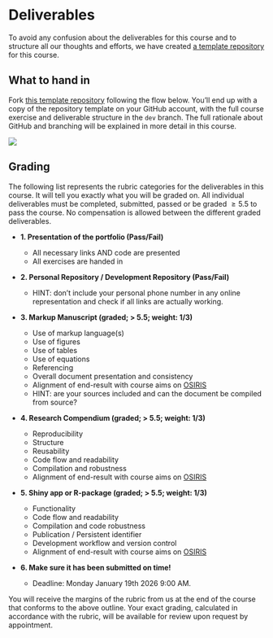 # Deliverables {.unnumbered}


To avoid any confusion about the deliverables for this course and to structure all our thoughts and efforts, we have created [a template repository](https://github.com/mlarpis/portfolio) for this course.

## What to hand in {#sec-deliv}
Fork [this template repository](https://github.com/mlarpis/portfolio) following the flow below. You'll end up with a copy of the repository template on your GitHub account, with the full course exercise and deliverable structure in the `dev` branch. The full rationale about GitHub and branching will be explained in more detail in this course. 

![](images/deliv.gif)

## Grading {#sec-grade}
The following list represents the rubric categories for the deliverables in this course. It will tell you exactly what you will be graded on. All individual deliverables must be completed, submitted, passed or be graded $\geq 5.5$ to pass the course. No compensation is allowed between the different graded deliverables. 

- **1. Presentation of the portfolio (Pass/Fail)**  
  - All necessary links AND code are presented
  - All exercises are handed in
  
- **2. Personal Repository / Development Repository (Pass/Fail)** 
  - HINT: don't include your personal phone number in any online representation and check if all links are actually working. 
  
- **3. Markup Manuscript (graded; > 5.5; weight: 1/3)**
  - Use of markup language(s)
  - Use of figures
  - Use of tables
  - Use of equations
  - Referencing
  - Overall document presentation and consistency
  - Alignment of end-result with course aims on [OSIRIS](https://osiris-student.uu.nl/#/onderwijscatalogus/extern/cursus?cursuscode=202000010&taal=en&collegejaar=huidig)
  - HINT: are your sources included and can the document be compiled from source?
- **4. Research Compendium (graded; > 5.5; weight: 1/3)**                   
  - Reproducibility
  - Structure
  - Reusability
  - Code flow and readability
  - Compilation and robustness
  - Alignment of end-result with course aims on [OSIRIS](https://osiris-student.uu.nl/#/onderwijscatalogus/extern/cursus?cursuscode=202000010&taal=en&collegejaar=huidig)
- **5. Shiny app or R-package (graded; > 5.5; weight: 1/3)**

  - Functionality 
  - Code flow and readability
  - Compilation and code robustness
  - Publication / Persistent identifier
  - Development workflow and version control
  - Alignment of end-result with course aims on [OSIRIS](https://osiris-student.uu.nl/#/onderwijscatalogus/extern/cursus?cursuscode=202000010&taal=en&collegejaar=huidig)

- **6. Make sure it has been submitted on time!**

  - Deadline: Monday January 19th 2026 9:00 AM.
  <!--# - If for some reason this poses a problem for you, please contact the course coordinator as soon as possible.-->
  
You will receive the margins of the rubric from us at the end of the course that conforms to the above outline. Your exact grading, calculated in accordance with the rubric, will be available for review upon request by appointment.
